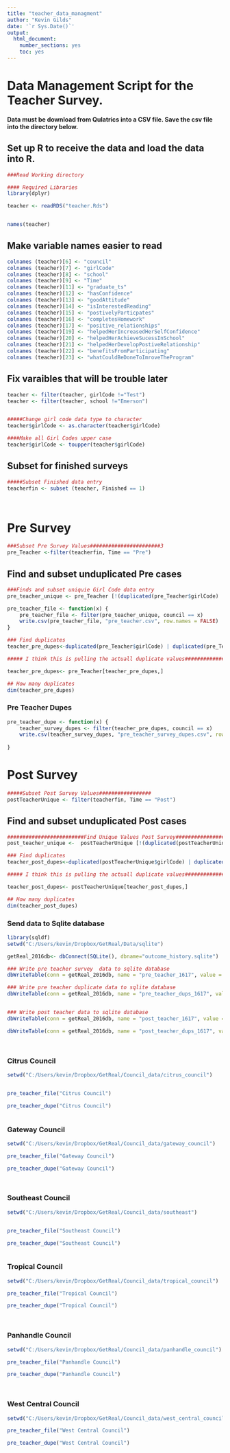 ```yaml
---
title: "teacher_data_managment"
author: "Kevin Gilds"
date: '`r Sys.Date()`'
output:
  html_document:
    number_sections: yes
    toc: yes
---
```


# Data Management Script for the Teacher Survey. 


**Data must be download from Qulatrics into a CSV file. Save the csv file into the directory below.**


## Set up R to receive the data and load the data into R. 

```r
###Read Working directory

#### Required Libraries
library(dplyr)

teacher <- readRDS("teacher.Rds")


names(teacher)

```



## Make variable names easier to read

```r
colnames (teacher)[6] <- "council"
colnames (teacher)[7] <- "girlCode"
colnames (teacher)[8] <- "school"
colnames (teacher)[9] <- "Time"
colnames (teacher)[11] <- "graduate_ts"
colnames (teacher)[12] <- "hasConfidence"
colnames (teacher)[13] <- "goodAttitude"
colnames (teacher)[14] <- "isInterestedReading"
colnames (teacher)[15] <- "postivelyParticpates"
colnames (teacher)[16] <- "completesHomework"
colnames (teacher)[17] <- "positive_relationships"
colnames (teacher)[19] <- "helpedHerIncreasedHerSelfConfidence"
colnames (teacher)[20] <- "helpedHerAchieveSucessInSchool"
colnames (teacher)[21] <- "helpedHerDevelopPostiveRelationship"
colnames (teacher)[22] <- "benefitsFromParticipating"
colnames (teacher)[23] <- "whatCouldBeDoneToImroveTheProgram"

```


## Fix varaibles that will be trouble later

```r
teacher <- filter(teacher, girlCode !="Test")
teacher <- filter(teacher, school !="Emerson")


#####Change girl code data type to character 
teacher$girlCode <- as.character(teacher$girlCode)

####Make all Girl Codes upper case
teacher$girlCode <- toupper(teacher$girlCode)


```


## Subset for finished surveys

```r

#####Subset Finished data entry
teacherfin <- subset (teacher, Finished == 1)




```


# Pre Survey

```r

###Subset Pre Survey Values#######################3
pre_Teacher <-filter(teacherfin, Time == "Pre")


```



## Find and subset unduplicated Pre cases
```r

###Finds and subset uniquie Girl Code data entry
pre_teacher_unique <- pre_Teacher [!(duplicated(pre_Teacher$girlCode) | duplicated(pre_Teacher$girlCode, fromLast=TRUE)),]


```


```r

pre_teacher_file <- function(x) {
    pre_teacher_file <- filter(pre_teacher_unique, council == x)
    write.csv(pre_teacher_file, "pre_teacher.csv", row.names = FALSE)
}


```


```r

### Find duplicates
teacher_pre_dupes<-duplicated(pre_Teacher$girlCode) | duplicated(pre_Teacher$girlCode, fromLast=TRUE)

##### I think this is pulling the actuall duplicate values####################

teacher_pre_dupes<- pre_Teacher[teacher_pre_dupes,]

## How many duplicates
dim(teacher_pre_dupes)


```


### Pre Teacher Dupes

```r
pre_teacher_dupe <- function(x) {
    teacher_survey_dupes <- filter(teacher_pre_dupes, council == x)
    write.csv(teacher_survey_dupes, "pre_teacher_survey_dupes.csv", row.names = FALSE )
    
}


```




# Post Survey

```r

#####Subset Post Survey Values#################
postTeacherUnique <- filter(teacherfin, Time == "Post")


```


## Find and subset unduplicated Post cases
```r
#########################Find Unique Values Post Survey################
post_teacher_unique <-  postTeacherUnique [!(duplicated(postTeacherUnique$girlCode) | duplicated(postTeacherUnique$girlCode, fromLast=TRUE)),]

```


```r
### Find duplicates
teacher_post_dupes<-duplicated(postTeacherUnique$girlCode) | duplicated(postTeacherUnique$girlCode, fromLast=TRUE)

##### I think this is pulling the actuall duplicate values####################

teacher_post_dupes<- postTeacherUnique[teacher_post_dupes,]

## How many duplicates
dim(teacher_post_dupes)

```





### Send data to Sqlite database
```r
library(sqldf)
setwd("C:/Users/kevin/Dropbox/GetReal/Data/sqlite")

getReal_2016db<- dbConnect(SQLite(), dbname="outcome_history.sqlite")

### Write pre teacher survey  data to sqlite database
dbWriteTable(conn = getReal_2016db, name = "pre_teacher_1617", value = pre_teacher_unique, row.names=FALSE, overwrite=TRUE)

### Write pre teacher duplicate data to sqlite database
dbWriteTable(conn = getReal_2016db, name = "pre_teacher_dups_1617", value = teacher_pre_dupes, row.names=FALSE, overwrite=TRUE)


### Write post teacher data to sqlite database
dbWriteTable(conn = getReal_2016db, name = "post_teacher_1617", value = postTeacherUnique, row.names=FALSE, overwrite=TRUE)

dbWriteTable(conn = getReal_2016db, name = "post_teacher_dups_1617", value = teacher_post_dupes, row.names=FALSE, overwrite=TRUE)




```

### Citrus Council
```r

setwd("C:/Users/kevin/Dropbox/GetReal/Council_data/citrus_council")


pre_teacher_file("Citrus Council")

pre_teacher_dupe("Citrus Council")



```


### Gateway Council

```r
setwd("C:/Users/kevin/Dropbox/GetReal/Council_data/gateway_council")

pre_teacher_file("Gateway Council")

pre_teacher_dupe("Gateway Council")




```


### Southeast Council
```r

setwd("C:/Users/kevin/Dropbox/GetReal/Council_data/southeast")


pre_teacher_file("Southeast Council")

pre_teacher_dupe("Southeast Council")



```


### Tropical Council

```r
setwd("C:/Users/kevin/Dropbox/GetReal/Council_data/tropical_council")

pre_teacher_file("Tropical Council")

pre_teacher_dupe("Tropical Council")




```


### Panhandle Council

```r

setwd("C:/Users/kevin/Dropbox/GetReal/Council_data/panhandle_council")

pre_teacher_file("Panhandle Council")

pre_teacher_dupe("Panhandle Council")




```

### West Central Council

```r
setwd("C:/Users/kevin/Dropbox/GetReal/Council_data/west_central_council")

pre_teacher_file("West Central Council")

pre_teacher_dupe("West Central Council")


```

